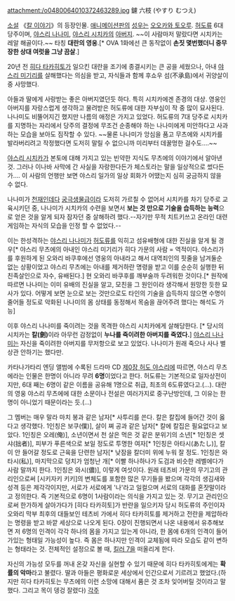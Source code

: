 attachment:/o0480064010372463289.jpg
鑢 六枝 (やすり むつえ)

[[소설]] 《[[칼 이야기]]》의 등장인물. [[애니메이션]]판의 [[성우]]는 [[오오카와 토오루]].
[[허도류]] 6대 당주이며, [[야스리 나나미]], [[야스리 시치카]]의 [[아버지]]. ~~이 사람마저 말랐다면 시치카는 레알 해골이다.~~ 
타칭 '''대란의 영웅'''.[* OVA 1화에선 큰 동작없이 '''손짓 몇번했더니 중무장한 상대 여럿을 그냥 끔살'''.]

20년 전 [[히다 타카히토]]가 일으킨 대란을 조기에 종결시키는 큰 공을 세웠으나, 아내 [[야스리 미기리]]를 살해했다는 의심을 받고, 자식들과 함께 후쇼우 섬(不承島)에서 귀양살이 중 사망했다.

아들과 딸에게 사랑받는 좋은 아버지였던듯 하다. 특히 시치카에겐 존경의 대상. 영웅인 아버지를 자랑스럽게 생각하고 물려받은 허도류에 대한 자부심이 작 중 많이 묘사된다. 나나미도 비뚤어지긴 했지만 나름의 애정은 가지고 있었다.
허도류의 7대 당주로 시치카를 지명하는 자리에서 당주의 결정에 무조건 순종해야 하는 나나미에게 미안하다고 사과하는 모습을 보아도 짐작할 수 있다. ~~물론 나나미가 앙심을 품고 무츠에와 시치카를 발라버리려고 작정했다면 도저히 말릴 수 없으니까 미리부터 데꿀멍한 걸수도….~~

[[야스리 시치카]]가 본토에 대해 가지고 있는 빈약한 지식도 무츠에의 이야기에서 알아낸 것. 그러나  이나바 사막에 간 사실을 자랑한다든가 체스토라는 말을 일상적으로 썼다든가…. 이 사람의 언행만 보면 야스리 일가의 일상 회화가 어땠는지 심히 궁금하지 않을 수 없다.

나나미가 [[천재]]인데다 [[궁극생물]]급이라 도저히 가르칠 수 없어서 시치카를 차기 당주로 교육시키던 중, 나나미가 시치카의 수련을 보면서 '''보는 것 만으로 기술을 습득하는 능력'''으로 얻은 것을 알게 되자 잠자던 중 살해하려 했다.--자기만 무적 치트키쓰고 온라인 대련 게임하는 자식의 모습을 인정 할 수 없었다.--

이는 한성격하는 [[야스리 나나미]]가 [[허도류]]를 익히고 섬유배형에 대한 진실을 알게 될 경우[* 야스리 무츠에의 아내인 야스리 미기리가 히다 가문의 사람 = 역적이다. 야스리가를 후원하게 된 오와리 바쿠후에선 영웅의 아내라고 해서 대역죄인의 핏줄을 남겨둘순 없는 상황이었고 야스리 무츠에는 아내를 제거하란 명령을 받고 이를 순순히 실행한 뒤 친족살인으로 자수, 유배된다.] 현 오와리 바쿠후를 깨부술까 두려워한 것이다.[* 원작에 따르면 나나미는 이미 유배의 진실을 알고, 모친을 그 원인이라 생각해서 원망한 듯한 묘사가 있다. 어떻게 보면 눈으로 보는 것만으로도 타인의 기술을 습득하지 않으면 수명이 줄어들 정도로 악화된 나나미의 몸 상태를 동정해서 목숨을 끊어주려 했다는 해석도 가능]

이후 야스리 나나미를 죽이려는 것을 목격한 야스리 시치카에게 살해당한다. [* 당시의 시치카는 '''칼(劍)'''이라 아무런 감정없이 '''누나를 죽이려한 아버지를 죽였다.'''] [[야스리 나나미]]는 자신을 죽이려한 아버지를 무저항으로 보고 있었다. 나나미가 원래 죽으나 사나 별상관 안하기는 했다만.

카타나가타리 엔딩 앨범에 수록된 드라마 CD [[칼 이야기#s-3.2|제0장 허도 야스리]]에 따르면, 야스리 무츠에라는 인물은 한명이 아니라 무려 '''6명'''이었다고 한다. 허도류는 기본적으로 일자상전이지만, 6대 째는 6명이 같은 이름을 공유해 1명으로 취급, 최초의 6도류였다고.(…). 대란의 영웅 야스리 무츠에에 대한 소문이나 전설은 여러가지로 중구난방인데, 그 이유는 한명이 아니었기 때문이라는 듯.(…)

그 멤버는 매우 말라 마치 봉과 같은 남자[* 사투리를 쓴다. 칼은 칼집에 들어간 것이 옳다고 생각했다. 1인칭은 보쿠(僕)], 살이 쪄 공과 같은 남자[* 칼에 칼집은 필요없다고 보았다. 1인칭은 오레(俺)], 소년이면서 천 살은 먹은 것 같은 분위기의 소년[* 1인칭은 셋샤(拙者)], 피부가 푸른색으로 보일 정도로 투명한 여자[* 1인칭은 아타시(あたし)], 칼이 안 들어갈 정도로 근육을 단련한 남자[* 낮잠을 칼더미 위에 누워 잘 정도. 1인칭은 와타시(私)], 마지막으로 덩치가 엄청난 개[* 이빨 하나하나가 도검과 비슷한 레벨에다가 사람 말까지 한다. 1인칭은 와시(儂)], 이렇게 여섯이다.
원래 테츠비 가문의 무기고의 관리인으로써 [시키자키 키키]의 변체도를 포함한 많은 무기들을 봤으며 각각의 생김새와 성격 등은 제각각이지만, 서로가 서로에게 '나'라고 일컬으며 서로의 대화를 혼잣말이라고 정의한다. 즉 기본적으로 6명이 1사람이라는 의식을 가지고 있는 것. 무기고 관리인으로써 한가하게 살아가다가 [히다 타카히토]가 반란을 일으키자 당시 허도류의 주인이자 오와리 막부 최후의 대들보인 테츠비 가에서 히다 타카히토를 제거하고 전란을 제압하라는 명령을 받고 바깥 세상으로 나오게 된다.
0장이 진행되면서 나온 내용에서 유추해보면 저 6명의 인격이 각각 하나의 몸을 가지고 있는게 아니라, 한 몸에 6개의 인격이 들어가있는 형태일 가능성이 높다. 즉 몸은 하나지만 인격이 교체됨에 따라 모습도 같이 변하는 형태라는 것. 전체적인 설정으로 볼 때, [[킬러 7#s-2.1.1|킬러 7]]을 떠올리게 한다.

자신의 가능성 모두를 꺼내 온갖 자신을 실현할 수 있기 때문에 히다 타카히토에게는 '''확률의 악마'''라고 불렸다. 딸과 아들은 평화로운 세상에서 인간으로서 기르려고 했었다.(하지만 히다 타카히토는 무츠에의 이런 소망에 대해서 품은 것 조차 잊어버릴 것이라고 말했다. 그리고 목이 뎅겅 잘렸다)
[[각주]]
